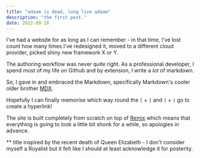 ```yaml
---
title: "adaam is dead, long live adaam"
description: "the first post."
date: 2022-09-18
---
```


I've had a website for as long as I can remember - in that time, I've lost count how many times I've redesigned it, moved to a different cloud provider, picked shiny new framework X or Y.

The authoring workflow was never quite right. As a professional developer, I spend most of my life on Github and by extension, I write a _lot_ of markdown.

So, I gave in and embraced the Markdown, specifically Markdown's cooler older brother [MDX](http://mdxjs.com).

Hopefully I can finally memorise which way round the `[` + `]` and `(` + `)` go to create a hyperlink!

The site is built completely from scratch on top of [Remix](https://remix.run) which means that everything is going to look a little bit shonk for a while, so apologies in advance.

** title inspired by the recent death of Queen Elizabeth - I don't consider myself a Royalist but it felt like I should at least acknowledge it for posterity.

